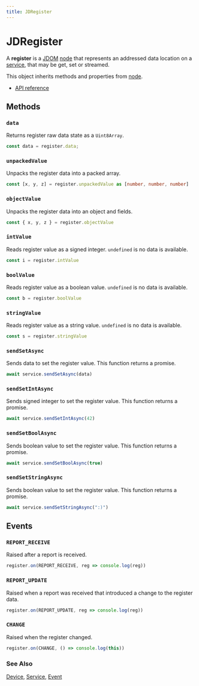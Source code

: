 ```yaml
---
title: JDRegister
---
```

# JDRegister

A **register** is a [JDOM](/clients/javascript/jdom/) [node](/clients/javascript/jdom/node/) that represents an addressed data location
on a [service](/clients/javascript/jdom/service/), that may be get, set or streamed. 

This object inherits methods and properties from [node](/clients/javascript/jdom/node/).

* [API reference](https://microsoft.github.io/jacdac-ts/classes/JDRegister.html)

## Methods

### ``data``

Returns register raw data state as a ``Uint8Array``.

```typescript
const data = register.data;
```

### ``unpackedValue``

Unpacks the register data into a packed array.

```typescript
const [x, y, z] = register.unpackedValue as [number, number, number]
```

### ```objectValue```

Unpacks the register data into an object and fields.

```typescript
const { x, y, z } = register.objectValue
```

### ``intValue``

Reads register value as a signed integer. ``undefined`` is no data is available.

```typescript
const i = register.intValue
```

### ``boolValue``

Reads register value as a boolean value. ``undefined`` is no data is available.

```typescript
const b = register.boolValue
```

### ``stringValue``

Reads register value as a string value. ``undefined`` is no data is available.

```typescript
const s = register.stringValue
```

### ``sendSetAsync``

Sends data to set the register value. This function returns a promise.

```typescript
await service.sendSetAsync(data)
```

### ``sendSetIntAsync``

Sends signed integer to set the register value. This function returns a promise.

```typescript
await service.sendSetIntAsync(42)
```


### ``sendSetBoolAsync``

Sends boolean value to set the register value. This function returns a promise.

```typescript
await service.sendSetBoolAsync(true)
```

### ``sendSetStringAsync``

Sends boolean value to set the register value. This function returns a promise.

```typescript
await service.sendSetStringAsync(":)")
```

## Events

### ``REPORT_RECEIVE``

Raised after a report is received.

```typescript
register.on(REPORT_RECEIVE, reg => console.log(reg))
```

### ``REPORT_UPDATE``

Raised when a report was received that introduced a change to the register data.

```typescript
register.on(REPORT_UPDATE, reg => console.log(reg))
```

### ``CHANGE``

Raised when the register changed.

```typescript
register.on(CHANGE, () => console.log(this))
```


### See Also

[Device](/clients/javascript/jdom/device/), [Service](/clients/javascript/jdom/service/), [Event](/clients/javascript/jdom/event/)